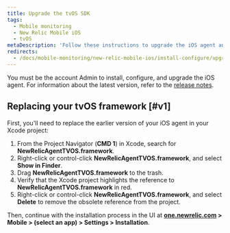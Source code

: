 ```yaml
---
title: Upgrade the tvOS SDK
tags:
  - Mobile monitoring
  - New Relic Mobile iOS
  - tvOS
metaDescription: 'Follow these instructions to upgrade the iOS agent and get the latest in mobile monitoring functionality.'
redirects:
  - /docs/mobile-monitoring/new-relic-mobile-ios/install-configure/upgrading-new-relic-mobiles-tvos-sdk
---
```


You must be the account Admin to install, configure, and upgrade the iOS agent. For information about the latest version, refer to the [release notes](/docs/releases/ios).

## Replacing your tvOS framework [#v1]

First, you'll need to replace the earlier version of your iOS agent in your Xcode project:

1. From the Project Navigator (**CMD 1**) in Xcode, search for **NewRelicAgentTVOS.framework**.
2. Right-click or control-click **NewRelicAgentTVOS.framework**, and select **Show in Finder**.
3. Drag **NewRelicAgentTVOS.framework** to the trash.
4. Verify that the Xcode project highlights the reference to **NewRelicAgentTVOS.framework** in red.
5. Right-click or control-click **NewRelicAgentTVOS.framework**, and select **Delete** to remove the obsolete reference from the project.

Then, continue with the installation process in the UI at **[one.newrelic.com](https://one.newrelic.com/all-capabilities) > Mobile > (select an app) > Settings > Installation**.
